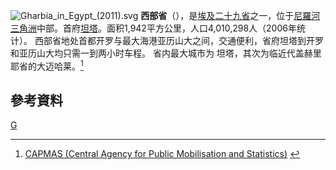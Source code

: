{{更新|time=2017-02-18T07:11:12+00:00}}
[[File:Gharbia_in_Egypt_(2011).svg|right]]
'''西部省'''（{{lang-ar|محافظة الغربية}}），是[[埃及|埃及]][[埃及行政区划|二十九省]]之一，位于[[尼羅河三角洲|尼羅河三角洲]]中部。首府[[坦塔|坦塔]]。面积1,942平方公里，人口4,010,298人（2006年统计）。
西部省地处首都开罗与最大海港亚历山大之间，交通便利，省府坦塔到开罗和亚历山大均只需一到两小时车程。
省内最大城市为 坦塔，其次为临近代盖赫里耶省的大迈哈莱。<ref>[http://www.msrintranet.capmas.gov.eg/pls/indcs/cns_st_001?lang=0&lname= CAPMAS (Central Agency for Public Mobilisation and Statistics)] {{Wayback|url=http://www.msrintranet.capmas.gov.eg/pls/indcs/cns_st_001?lang=0&lname= |date=20210422024924 }}{{en icon}}</ref>

== 參考資料 ==
{{reflist}}

{{Egypt}}
{{Egypt-stub}}

[[Category:埃及行政区划|G]]